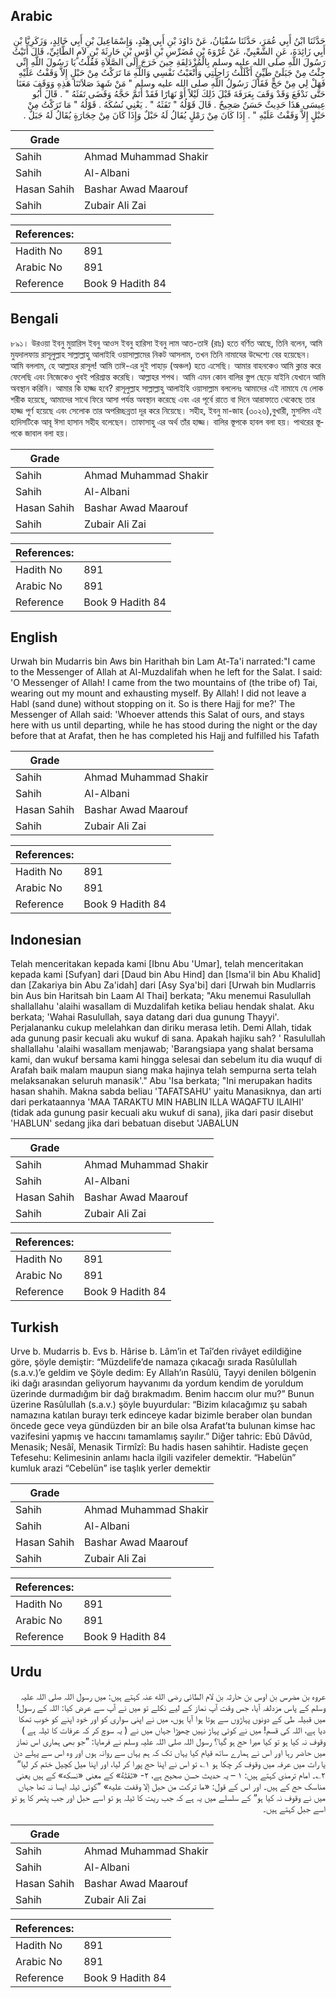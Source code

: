 ## Arabic


<div dir="rtl" lang="ar" style={{fontSize:'larger',backgroundColor:'#f8f9fa',padding:20}}>
حَدَّثَنَا ابْنُ أَبِي عُمَرَ، حَدَّثَنَا سُفْيَانُ، عَنْ دَاوُدَ بْنِ أَبِي هِنْدٍ، وَإِسْمَاعِيلَ بْنِ أَبِي خَالِدٍ، وَزَكَرِيَّا بْنِ أَبِي زَائِدَةَ، عَنِ الشَّعْبِيِّ، عَنْ عُرْوَةَ بْنِ مُضَرِّسِ بْنِ أَوْسِ بْنِ حَارِثَةَ بْنِ لاَمٍ الطَّائِيِّ، قَالَ أَتَيْتُ رَسُولَ اللَّهِ صلى الله عليه وسلم بِالْمُزْدَلِفَةِ حِينَ خَرَجَ إِلَى الصَّلاَةِ فَقُلْتُ يَا رَسُولَ اللَّهِ إِنِّي جِئْتُ مِنْ جَبَلَىْ طَيِّئٍ أَكْلَلْتُ رَاحِلَتِي وَأَتْعَبْتُ نَفْسِي وَاللَّهِ مَا تَرَكْتُ مِنْ حَبْلٍ إِلاَّ وَقَفْتُ عَلَيْهِ فَهَلْ لِي مِنْ حَجٍّ فَقَالَ رَسُولُ اللَّهِ صلى الله عليه وسلم ‏"‏ مَنْ شَهِدَ صَلاَتَنَا هَذِهِ وَوَقَفَ مَعَنَا حَتَّى نَدْفَعَ وَقَدْ وَقَفَ بِعَرَفَةَ قَبْلَ ذَلِكَ لَيْلاً أَوْ نَهَارًا فَقَدْ أَتَمَّ حَجَّهُ وَقَضَى تَفَثَهُ ‏"‏ ‏.‏ قَالَ أَبُو عِيسَى هَذَا حَدِيثٌ حَسَنٌ صَحِيحٌ ‏.‏ قَالَ قَوْلُهُ ‏"‏ تَفَثَهُ ‏"‏ ‏.‏ يَعْنِي نُسُكَهُ ‏.‏ قَوْلُهُ ‏"‏ مَا تَرَكْتُ مِنْ حَبْلٍ إِلاَّ وَقَفْتُ عَلَيْهِ ‏"‏ ‏.‏ إِذَا كَانَ مِنْ رَمْلٍ يُقَالُ لَهُ حَبْلٌ وَإِذَا كَانَ مِنْ حِجَارَةٍ يُقَالُ لَهُ جَبَلٌ ‏.‏
</div>
<div style={{backgroundColor:'#f8f9fa',padding:20, marginBottom: 10}}><table> <thead> <tr> <th>Grade</th> <th></th> </tr> </thead> <tbody> <tr><td>Sahih</td><td>Ahmad Muhammad Shakir</td></tr><tr><td>Sahih</td><td>Al-Albani</td></tr><tr><td>Hasan Sahih</td><td>Bashar Awad Maarouf</td></tr><tr><td>Sahih</td><td>Zubair Ali Zai</td></tr></tbody></table><table> <thead> <tr> <th>References:</th> <th></th> </tr> </thead> <tbody><tr><td>Hadith No</td><td>891</td></tr><tr><td>Arabic No</td><td>891</td></tr><tr><td>Reference</td><td>Book 9 Hadith 84</td></tr></tbody></table></div>

## Bengali


<div dir="ltr" lang="bn" style={{fontSize:'larger',backgroundColor:'#f8f9fa',padding:20}}>
৮৯১। উরওয়া ইবনু মুয়ারিস ইবনু আওস ইবনু হারিসা ইবনু লাম আত-তাঈ (রাঃ) হতে বর্ণিত আছে, তিনি বলেন, আমি মুযদালফায় রাসূলুল্লাহ সাল্লাল্লাহু আলাইহি ওয়াসাল্লামের নিকট আসলাম, তখন তিনি নামাযের উদ্দেশ্যে বের হয়েছেন। আমি বললাম, হে আল্লাহর রাসূল! আমি তাঈ-এর দুই পাহাড় (অঞ্চল) হতে এসেছি। আমার বাহনকেও আমি ক্লান্ত করে ফেলেছি এবং নিজেকেও খুবই পরিশ্রান্ত করেছি। আল্লাহর শপথ। আমি এমন কোন বালির স্তুপ ছেড়ে যাইনি যেখানে আমি অবস্থান করিনি। আমার কি হাজ্জ হবে? রাসূলুল্লাহ সাল্লাল্লাহু আলাইহি ওয়াসাল্লাম বললেনঃ আমাদের এই নামাযে যে লোক শরীক হয়েছে, আমাদের সাথে ফিরে আসা পর্যন্ত অবস্থান করেছে এবং এর পূর্বে রাতে বা দিনে আরাফাতে থেকেছে তার হাজ্জ পূর্ণ হয়েছে এবং সেলোক তার অপরিচ্ছন্নতা দূর করে নিয়েছে। সহীহ, ইবনু মা-জাহ (৩০২৬),বুখারী, মুসলিম এই হাদিসটিকে আবূ ঈসা হাসান সহীহ বলেছেন। তাফাসাহু এর অর্থ তাঁর হাজ্জ। বালির স্তূপকে হাবল বলা হয়। পাথরের স্তূপকে জাবাল বলা হয়।
</div>
<div style={{backgroundColor:'#f8f9fa',padding:20, marginBottom: 10}}><table> <thead> <tr> <th>Grade</th> <th></th> </tr> </thead> <tbody> <tr><td>Sahih</td><td>Ahmad Muhammad Shakir</td></tr><tr><td>Sahih</td><td>Al-Albani</td></tr><tr><td>Hasan Sahih</td><td>Bashar Awad Maarouf</td></tr><tr><td>Sahih</td><td>Zubair Ali Zai</td></tr></tbody></table><table> <thead> <tr> <th>References:</th> <th></th> </tr> </thead> <tbody><tr><td>Hadith No</td><td>891</td></tr><tr><td>Arabic No</td><td>891</td></tr><tr><td>Reference</td><td>Book 9 Hadith 84</td></tr></tbody></table></div>

## English


<div dir="ltr" lang="en" style={{fontSize:'larger',backgroundColor:'#f8f9fa',padding:20}}>
Urwah bin Mudarris bin Aws bin Harithah bin Lam At-Ta'i narrated:"I came to the Messenger of Allah at Al-Muzdalifah when he left for the Salat. I said: 'O Messenger of Allah! I came from the two mountains of (the tribe of) Tai, wearing out my mount and exhausting myself. By Allah! I did not leave a Habl (sand dune) without stopping on it. So is there Hajj for me?' The Messenger of Allah said: 'Whoever attends this Salat of ours, and stays here with us until departing, while he has stood during the night or the day before that at Arafat, then he has completed his Hajj and fulfilled his Tafath
</div>
<div style={{backgroundColor:'#f8f9fa',padding:20, marginBottom: 10}}><table> <thead> <tr> <th>Grade</th> <th></th> </tr> </thead> <tbody> <tr><td>Sahih</td><td>Ahmad Muhammad Shakir</td></tr><tr><td>Sahih</td><td>Al-Albani</td></tr><tr><td>Hasan Sahih</td><td>Bashar Awad Maarouf</td></tr><tr><td>Sahih</td><td>Zubair Ali Zai</td></tr></tbody></table><table> <thead> <tr> <th>References:</th> <th></th> </tr> </thead> <tbody><tr><td>Hadith No</td><td>891</td></tr><tr><td>Arabic No</td><td>891</td></tr><tr><td>Reference</td><td>Book 9 Hadith 84</td></tr></tbody></table></div>

## Indonesian


<div dir="ltr" lang="id" style={{fontSize:'larger',backgroundColor:'#f8f9fa',padding:20}}>
Telah menceritakan kepada kami [Ibnu Abu 'Umar], telah menceritakan kepada kami [Sufyan] dari [Daud bin Abu Hind] dan [Isma'il bin Abu Khalid] dan [Zakariya bin Abu Za'idah] dari [Asy Sya'bi] dari [Urwah bin Mudlarris bin Aus bin Haritsah bin Laam Al Thai] berkata; "Aku menemui Rasulullah shallallahu 'alaihi wasallam di Muzdalifah ketika beliau hendak shalat. Aku berkata; 'Wahai Rasulullah, saya datang dari dua gunung Thayyi'. Perjalananku cukup melelahkan dan diriku merasa letih. Demi Allah, tidak ada gunung pasir kecuali aku wukuf di sana. Apakah hajiku sah? ' Rasulullah shallallahu 'alaihi wasallam menjawab; 'Barangsiapa yang shalat bersama kami, dan wukuf bersama kami hingga selesai dan sebelum itu dia wuquf di Arafah baik malam maupun siang maka hajinya telah sempurna serta telah melaksanakan seluruh manasik'." Abu 'Isa berkata; "Ini merupakan hadits hasan shahih. Makna sabda beliau 'TAFATSAHU' yaitu Manasiknya, dan arti dari perkataannya 'MAA TARAKTU MIN HABLIN ILLA WAQAFTU ILAIHI' (tidak ada gunung pasir kecuali aku wukuf di sana), jika dari pasir disebut 'HABLUN' sedang jika dari bebatuan disebut 'JABALUN
</div>
<div style={{backgroundColor:'#f8f9fa',padding:20, marginBottom: 10}}><table> <thead> <tr> <th>Grade</th> <th></th> </tr> </thead> <tbody> <tr><td>Sahih</td><td>Ahmad Muhammad Shakir</td></tr><tr><td>Sahih</td><td>Al-Albani</td></tr><tr><td>Hasan Sahih</td><td>Bashar Awad Maarouf</td></tr><tr><td>Sahih</td><td>Zubair Ali Zai</td></tr></tbody></table><table> <thead> <tr> <th>References:</th> <th></th> </tr> </thead> <tbody><tr><td>Hadith No</td><td>891</td></tr><tr><td>Arabic No</td><td>891</td></tr><tr><td>Reference</td><td>Book 9 Hadith 84</td></tr></tbody></table></div>

## Turkish


<div dir="ltr" lang="tr" style={{fontSize:'larger',backgroundColor:'#f8f9fa',padding:20}}>
Urve b. Mudarris b. Evs b. Hârise b. Lâm’in et Taî’den rivâyet edildiğine göre, şöyle demiştir: “Müzdelife’de namaza çıkacağı sırada Rasûlullah (s.a.v.)’e geldim ve Şöyle dedim: Ey Allah’ın Rasûlü, Tayyi denilen bölgenin iki dağı arasından geliyorum hayvanımı da yordum kendim de yoruldum üzerinde durmadığım bir dağ bırakmadım. Benim haccım olur mu?” Bunun üzerine Rasûlullah (s.a.v.) şöyle buyurdular: “Bizim kılacağımız şu sabah namazına katılan burayı terk edinceye kadar bizimle beraber olan bundan öncede gece veya gündüzden bir an bile olsa Arafat’ta bulunan kimse hac vazifesini yapmış ve haccını tamamlamış sayılır.” Diğer tahric: Ebû Dâvûd, Menasik; Nesâî, Menasik Tirmîzî: Bu hadis hasen sahihtir. Hadiste geçen Tefesehu: Kelimesinin anlamı hacla ilgili vazifeler demektir. “Habelün” kumluk arazi “Cebelün” ise taşlık yerler demektir
</div>
<div style={{backgroundColor:'#f8f9fa',padding:20, marginBottom: 10}}><table> <thead> <tr> <th>Grade</th> <th></th> </tr> </thead> <tbody> <tr><td>Sahih</td><td>Ahmad Muhammad Shakir</td></tr><tr><td>Sahih</td><td>Al-Albani</td></tr><tr><td>Hasan Sahih</td><td>Bashar Awad Maarouf</td></tr><tr><td>Sahih</td><td>Zubair Ali Zai</td></tr></tbody></table><table> <thead> <tr> <th>References:</th> <th></th> </tr> </thead> <tbody><tr><td>Hadith No</td><td>891</td></tr><tr><td>Arabic No</td><td>891</td></tr><tr><td>Reference</td><td>Book 9 Hadith 84</td></tr></tbody></table></div>

## Urdu


<div dir="rtl" lang="ur" style={{fontSize:'larger',backgroundColor:'#f8f9fa',padding:20}}>
عروہ بن مضرس بن اوس بن حارثہ بن لام الطائی رضی الله عنہ کہتے ہیں: میں رسول اللہ صلی اللہ علیہ وسلم کے پاس مزدلفہ آیا، جس وقت آپ نماز کے لیے نکلے تو میں نے آپ سے عرض کیا: اللہ کے رسول! میں قبیلہ طی کے دونوں پہاڑوں سے ہوتا ہوا آیا ہوں، میں نے اپنی سواری کو اور خود اپنے کو خوب تھکا دیا ہے، اللہ کی قسم! میں نے کوئی پہاڑ نہیں چھوڑا جہاں میں نے ( یہ سوچ کر کہ عرفات کا ٹیلہ ہے ) وقوف نہ کیا ہو تو کیا میرا حج ہو گیا؟ رسول اللہ صلی اللہ علیہ وسلم نے فرمایا: ”جو بھی ہماری اس نماز میں حاضر رہا اور اس نے ہمارے ساتھ قیام کیا یہاں تک کہ ہم یہاں سے روانہ ہوں اور وہ اس سے پہلے دن یا رات میں عرفہ میں وقوف کر چکا ہو ۱؎ تو اس نے اپنا حج پورا کر لیا، اور اپنا میل کچیل ختم کر لیا“ ۲؎۔ امام ترمذی کہتے ہیں: ۱ – یہ حدیث حسن صحیح ہے، ۲- «تَفَثَهُ» کے معنی «نسكه» کے ہیں یعنی مناسک حج کے ہیں۔ اور اس کے قول: «ما تركت من حبل إلا وقفت عليه» ”کوئی ٹیلہ ایسا نہ تھا جہاں میں نے وقوف نہ کیا ہو“ کے سلسلے میں یہ ہے کہ جب ریت کا ٹیلہ ہو تو اسے حبل اور جب پتھر کا ہو تو اسے جبل کہتے ہیں۔
</div>
<div style={{backgroundColor:'#f8f9fa',padding:20, marginBottom: 10}}><table> <thead> <tr> <th>Grade</th> <th></th> </tr> </thead> <tbody> <tr><td>Sahih</td><td>Ahmad Muhammad Shakir</td></tr><tr><td>Sahih</td><td>Al-Albani</td></tr><tr><td>Hasan Sahih</td><td>Bashar Awad Maarouf</td></tr><tr><td>Sahih</td><td>Zubair Ali Zai</td></tr></tbody></table><table> <thead> <tr> <th>References:</th> <th></th> </tr> </thead> <tbody><tr><td>Hadith No</td><td>891</td></tr><tr><td>Arabic No</td><td>891</td></tr><tr><td>Reference</td><td>Book 9 Hadith 84</td></tr></tbody></table></div>